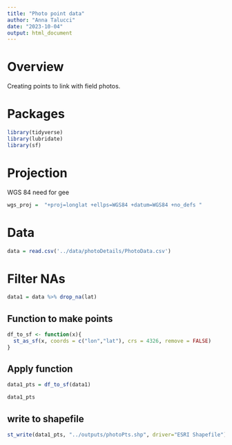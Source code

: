 ```yaml
---
title: "Photo point data"
author: "Anna Talucci"
date: "2023-10-04"
output: html_document
---
```


# Overview

Creating points to link with field photos. 


# Packages

```r
library(tidyverse)
library(lubridate)
library(sf)
```

# Projection

WGS 84 need for gee
```r
wgs_proj =  "+proj=longlat +ellps=WGS84 +datum=WGS84 +no_defs "
```

# Data
```r
data = read.csv('../data/photoDetails/PhotoData.csv')
```

# Filter NAs
```r
data1 = data %>% drop_na(lat)
```

## Function to make points
```r
df_to_sf <- function(x){
  st_as_sf(x, coords = c("lon","lat"), crs = 4326, remove = FALSE)
}
```
## Apply function
```r
data1_pts = df_to_sf(data1)
```

```r
data1_pts
```

## write to shapefile

```r
st_write(data1_pts, "../outputs/photoPts.shp", driver="ESRI Shapefile")
```
